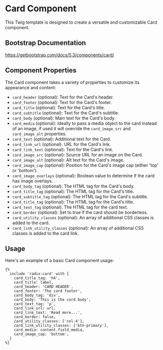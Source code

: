 # Card Component

This Twig template is designed to create a versatile and customizable Card component.

## Bootstrap Documentation

<https://getbootstrap.com/docs/5.3/components/card/>

## Component Properties

The Card component takes a variety of properties to customize its appearance and content:

- `card_header` (optional): Text for the Card's header.
- `card_footer` (optional): Text for the Card's footer.
- `card_title` (optional): Text for the Card's title.
- `card_subtitle` (optional): Text for the Card's subtitle.
- `card_body` (optional): Main text for the Card's body.
- `card_media` (optional): Ideally to pass a media object to the card instead of an image, if used it will override the `card_image_src` and `card_image_alt` properties.
- `card_text` (optional): Additional text for the Card.
- `card_link_url` (optional): URL for the Card's link.
- `card_link_text` (optional): Text for the Card's link.
- `card_image_src` (optional): Source URL for an image on the Card.
- `card_image_alt` (optional): Alt text for the Card's image.
- `card_image_cap` (optional): Position for the Card's image cap (either 'top' or 'bottom').
- `card_image_overlays` (optional): Boolean value to determine if the card has image overlays.
- `card_body_tag` (optional): The HTML tag for the Card's body.
- `card_title_tag` (optional): The HTML tag for the Card's title.
- `card_subtitle_tag` (optional): The HTML tag for the Card's subtitle.
- `card_title_tag` (optional): The HTML tag for the Card's title.
- `card_text_tag` (optional): The HTML tag for the card text.
- `card_border` (optional): Set to true if the card should be borderless.
- `card_utility_classes` (optional): An array of additional CSS classes is added to the card.
- `card_link_utility_classes` (optional): An array of additional CSS classes is added to the card link.

## Usage

Here's an example of a basic Card component usage:

```twig
{%
  include 'radix:card' with {
    card_title_tag: 'h4',
    card_title: label,
    card_header: 'CARD HEADER',
    card_footer: 'The card footer',
    card_body_tag: 'div',
    card_body: 'This is the card body',
    card_text_tag: 'p',
    card_link_url: url,
    card_link_text: 'Read more...',
    card_border: false,
    card_utility_classes: ['col-4'],
    card_link_utility_classes: ['btn-primary'],
    card_media: content.field_media,
    card_image_cap: 'bottom',
  }
%}
```
